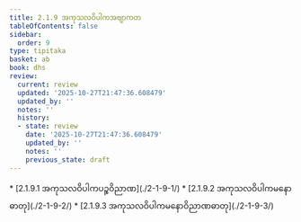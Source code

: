 ```yaml
---
title: 2.1.9 အကုသလဝိပါကအဗျာကတ
tableOfContents: false
sidebar:
  order: 9
type: tipitaka
basket: ab
book: dhs
review:
  current: review
  updated: '2025-10-27T21:47:36.608479'
  updated_by: ''
  notes: ''
  history:
  - state: review
    date: '2025-10-27T21:47:36.608479'
    updated_by: ''
    notes: ''
    previous_state: draft
---
```



<ReviewStatus review={frontmatter.review} showDetails={true} />

<HypothesisAnnotation frontmatter={frontmatter} />

<DynamicBreadcrumb />



<TableOfContents book="dhs" section="2.1.9">
* [2.1.9.1 အကုသလဝိပါကပဉ္စဝိညာဏ](./2-1-9-1/)
* [2.1.9.2 အကုသလဝိပါကမနောဓာတု](./2-1-9-2/)
* [2.1.9.3 အကုသလဝိပါကမနောဝိညာဏဓာတု](./2-1-9-3/)
</TableOfContents>